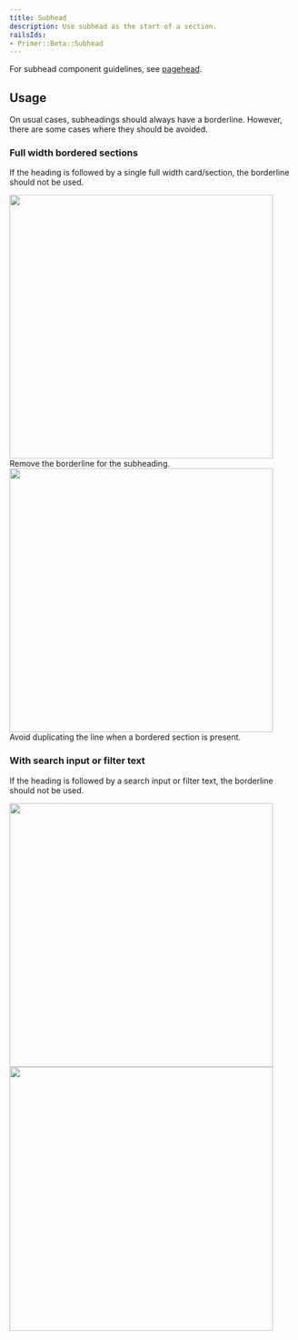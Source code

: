 ```yaml
---
title: Subhead
description: Use subhead as the start of a section.
railsIds:
- Primer::Beta::Subhead
---
```



For subhead component guidelines, see [pagehead](/components/pagehead).

## Usage

On usual cases, subheadings should always have a borderline. However, there are some cases where they should be avoided.

### Full width bordered sections 

If the heading is followed by a single full width card/section, the borderline should not be used.

<DoDontContainer>
  <Do>
    <img
      width="464"
      alt=""
      src="https://github.com/primer/design/assets/8143661/f6a583d4-585a-42ff-a27c-d9dcfd3db87e"
    />
    <Caption>Remove the borderline for the subheading.</Caption>
  </Do>
  <Dont>
    <img
      width="464"
      alt=""
      src="https://github.com/primer/design/assets/8143661/8b0d0ee2-9299-4b48-ac8a-51e16be88435"
    />
    <Caption>Avoid duplicating the line when a bordered section is present.</Caption>
  </Dont>
</DoDontContainer>

### With search input or filter text

If the heading is followed by a search input or filter text, the borderline should not be used.

<DoDontContainer>
  <Do>
    <img
      width="464"
      alt=""
      src="https://github.com/primer/design/assets/8143661/7a4e1dda-61db-40db-ae07-f0f15d82b966"
    />
  </Do>
  <Dont>
    <img
      width="464"
      alt=""
      src="https://github.com/primer/design/assets/8143661/6a4399bf-26a4-4118-8120-4563eeeb9ed6"
    />
  </Dont>
</DoDontContainer>
